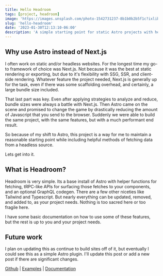 ```yaml
---
title: Hello Headroom
tags: [project, headroom]
image: 'https://images.unsplash.com/photo-1542731237-8b1b0b2b5f1c?ixlib=rb-1.2.1&ixid=eyJhcHBfaWQiOjEyMDd9&auto=format&fit=crop&w=1050&q=80'
slug: 'hello-headroom'
date: '2023-01-30T12:13:10-06:00'
description: 'A simple starting point for static Astro projects with headless data'
---
```


## Why use Astro instead of Next.js

I often work on static and/or headless websites. For the longest time my go-to framework of choice was Next.js. Not because it was the best at static rendering or exporting, but due to it's flexibility with SSG, SSR, and client-side rendering. Whatever feature the project needed, Next.js is generally up for the task, even if there was some scaffolding overhead, and certainly, a large bundle size included.

That last part was key. Even after applying strategies to analyze and reduce, bundle sizes were always a battle with Next.js. Then Astro came on the scene and promised to change the game by drastically reducing the amount of Javascript that you send to the browser. Suddenly we were able to build the same project, with the same features, but with a much performant end result.

So because of my shift to Astro, this project is a way for me to maintain a reasonable starting point while including helpful methods of fetching data from a headless source.

Lets get into it.

## What is Headroom?

Headroom is very simple. Its a base install of Astro with helper functions for fetching, tRPC-like APIs for surfacing those fetches to your components, and an optional GraphQL codegen. There are a few other niceties like Tailwind and Typescript. But nearly everything can be updated, removed, and added to, as your project needs. Nothing is too sacred here or too fragile here.

I have some basic documentation on how to use some of these features, but the rest is up to you and your project needs.

## Future work

I plan on updating this as continue to build sites off of it, but eventually I could see this as a simple Astro plugin. I'll update this post or add a new post if there are significant changes.

[Github](https://github.com/natedunn/headroom) | [Examples](https://headroom.natedunn.net/examples) | [Documentation](https://headroom.natedunn.net/docs)
